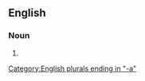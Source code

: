==English==

===Noun===
{{head|en|noun plural form}}

# {{plural of|appressorium|lang=en}}

[[Category:English plurals ending in "-a"]]